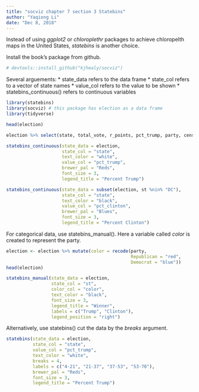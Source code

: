 ```yaml
---
title: "socviz chapter 7 section 3 Statebins"
author: "Yaqiong Li"
date: "Dec 8, 2018"
---
```


Instead of using *ggplot2* or *chloroplethr* packages to achieve chloropelth maps in the United States, *statebins* is another choice.

Install the book's package from github.
```r
# devtools::install_github("kjhealy/socviz")
```

Several arguements:
* state_data refers to the data frame
* state_col refers to a vector of state names
* value_col refers to the value to be shown
* statebins_continuous() refers to continuous variables

```r
library(statebins)
library(socviz) # this package has election as a data frame
library(tidyverse)

head(election)
```

```r
election %>% select(state, total_vote, r_points, pct_trump, party, census) %>% sample_n(5)
```

```r
statebins_continuous(state_data = election, 
                     state_col = "state", 
                     text_color = "white", 
                     value_col = "pct_trump", 
                     brewer_pal = "Reds", 
                     font_size = 3, 
                     legend_title = "Percent Trump")
```

```r
statebins_continuous(state_data = subset(election, st %nin% "DC"), 
                     state_col = "state",
                     text_color = "black",
                     value_col = "pct_clinton",
                     brewer_pal = "Blues",
                     font_size = 3,
                     legend_title = "Percent Clinton")
```

For categorical data, use statebins_manual(). Here a variable called _color_ is created to represent the party.
```r
election <- election %>% mutate(color = recode(party, 
                                               Republican = "red",
                                               Democrat = "blue"))
head(election)
```

```r
statebins_manual(state_data = election,
                 state_col = "st",
                 color_col = "color",
                 text_color = "black",
                 font_size = 3,
                 legend_title = "Winner",
                 labels = c("Trump", "Clinton"),
                 legend_position = "right")
```

Alternatively, use statebins() cut the data by the _breaks_ argument.
```r
statebins(state_data = election,
          state_col = "state",
          value_col = "pct_trump",
          text_color = "white",
          breaks = 4,
          labels = c("4-21", "21-37", "37-53", "53-70"),
          brewer_pal = "Reds",
          font_size = 3,
          legend_title = "Percent Trump")
```

